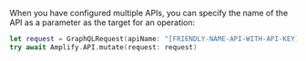 When you have configured multiple APIs, you can specify the name of the API as a parameter as the target for an operation:

```swift
let request = GraphQLRequest(apiName: "[FRIENDLY-NAME-API-WITH-API-KEY]", ...)
try await Amplify.API.mutate(request: request)
```